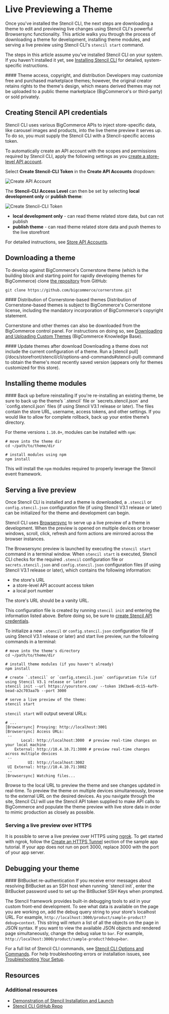 # Live Previewing a Theme

Once you've installed the Stencil CLI, the next steps are downloading a theme to edit and previewing live changes using Stencil CLI's powerful Browsersync functionality. This article walks you through the process of downloading a theme for development, installing theme modules, and serving a live preview using Stencil CLI's `stencil start` command.

The steps in this article assume you've installed Stencil CLI on your system. If you haven't installed it yet, see [Installing Stencil CLI](/docs/storefront/stencil/cli/install) for detailed, system-specific instructions.

<Callout type="warning">
 #### Theme access, copyright, and distribution
Developers may customize free and purchased marketplace themes; however, the original creator retains rights to the theme's design, which means derived themes may not be uploaded to a public theme marketplace (BigCommerce's or third-party) or sold privately.
 </Callout>

## Creating Stencil API credentials

Stencil CLI uses various BigCommerce APIs to inject store-specific data, like carousel images and products, into the live theme preview it serves up. To do so, you must supply the Stencil CLI with a Stencil-specific access token. 

To automatically create an API account with the scopes and permissions required by Stencil CLI, apply the following settings as you [create a store-level API account](/docs/start/authentication/api-accounts#creating-store-level-api-accounts). 

Select **Create Stencil-CLI Token** in the **Create API Accounts** dropdown:

![Create API Account](https://raw.githubusercontent.com/bigcommerce/dev-docs/master/assets/images/create-api-account.png "Create API Account")

The **Stencil-CLI Access Level** can then be set by selecting **local development only** or **publish theme**:

![Create Stencil-CLI Token](https://raw.githubusercontent.com/bigcommerce/dev-docs/master/assets/images/create-stencil-cli-token.png "Create Stencil-CLI Token")

* **local development only** - can read theme related store data, but can not publish
* **publish theme** - can read theme related store data and push themes to the live storefront

For detailed instructions, see [Store API Accounts](https://support.bigcommerce.com/s/article/Store-API-Accounts).

## Downloading a theme

To develop against BigCommerce's Cornerstone theme (which is the building block and starting point for rapidly developing themes for BigCommerce) clone [the repository](https://github.com/bigcommerce/cornerstone) from GitHub:

```shell copy
git clone https://github.com/bigcommerce/cornerstone.git
```

<Callout type="warning">
 #### Distribution of Cornerstone-based themes
 Distribution of Cornerstone-based themes is subject to BigCommerce's Cornerstone license, including the mandatory incorporation of BigCommerce's copyright statement.
 </Callout>

Cornerstone and other themes can also be downloaded from the BigCommerce control panel. For instructions on doing so, see [Downloading and Uploading Custom Themes](https://support.bigcommerce.com/s/article/Stencil-Themes#download-upload) (BigCommerce Knowledge Base). 

<Callout type="info">
 #### Update themes after download  
 Downloading a theme does not include the current configuration of a theme. Run a [stencil pull](/docs/storefront/stencil/cli/options-and-commands#stencil-pull) command to obtain the theme's most recently saved version (appears only for themes customized for this store).
&nbsp;
 </Callout>

## Installing theme modules

<Callout type="warning">
 #### Back up before reinstalling
 If you're re-installing an existing theme, be sure to back up the theme’s `.stencil` file or `secrets.stencil.json` and `config.stencil.json` files (if using Stencil V3.1 release or later). The files contain the store URL, username, access tokens, and other settings. If you would like to allow for complete rollback, back up your entire theme’s directory.
 </Callout>

For theme versions `1.10.0+`, modules can be installed with `npm`:

```shell copy showLineNumbers
# move into the theme dir
cd ~/path/to/theme/dir

# install modules using npm
npm install
```

This will install the `npm` modules required to properly leverage the Stencil event framework.

## Serving a live preview

Once Stencil CLI is installed and a theme is downloaded, a `.stencil` or `config.stencil.json` configuration file (if using Stencil V3.1 release or later) can be initialized for the theme and development can begin.

Stencil CLI uses [Browsersync](https://github.com/bigcommerce/browser-sync) to serve up a live preview of a theme in development. When the preview is opened on multiple devices or browser windows, scroll, click, refresh and form actions are mirrored across the browser instances.

The Browsersync preview is launched by executing the `stencil start` command in a terminal window. When `stencil start` is executed, Stencil CLI checks for the required `.stencil` configuration file or `secrets.stencil.json` and `config.stencil.json` configuration files (if using Stencil V3.1 release or later), which contains the following information:
* the store's URL
* a store-level API account access token
* a local port number


<Callout type="info">
 The store's URL should be a vanity URL.
 </Callout>

This configuration file is created by running `stencil init` and entering the information listed above. Before doing so, be sure to [create Stencil API credentials](#creating-stencil-api-credentials).

To initialize a new `.stencil` or `config.stencil.json` configuration file (if using Stencil V3.1 release or later) and start live preview, run the following commands in a terminal:

```shell showLineNumbers copy
# move into the theme's directory
cd ~/path/to/theme/dir

# install theme modules (if you haven't already)
npm install

# create `.stencil` or `config.stencil.json` configuration file (if using Stencil V3.1 release or later)
stencil init --url https://yourstore.com/ --token 19d3ae6-dc15-4af9-bead-a2c703aa7b --port 3000

# serve a live preview of the theme:
stencil start
```

`stencil start` will output several URLs:

```shell showLineNumbers copy
# ...
[Browsersync] Proxying: http://localhost:3001
[Browsersync] Access URLs:
 --
       Local: http://localhost:3000  # preview real-time changes on your local machine
    External: http://10.4.10.71:3000 # preview real-time changes across multiple devices
 --
          UI: http://localhost:3002
 UI External: http://10.4.10.71:3002
 --
[Browsersync] Watching files...
```

Browse to the local URL to preview the theme and see changes updated in real-time. To preview the theme on multiple devices simultaneously, browse to the external URL on the desired devices. As you navigate through the site, Stencil CLI will use the Stencil API token supplied to make API calls to BigCommerce and populate the theme preview with live store data in order to mimic production as closely as possible.

### Serving a live preview over HTTPS 

It is possible to serve a live preview over HTTPS using [ngrok](https://ngrok.com/docs). To get started with ngrok, follow the [Create an HTTPS Tunnel](/docs/integrations/apps/tutorial/nextjs-connect#create-an-https-tunnel) section of the sample app tutorial. If your app does not run on port 3000, replace 3000 with the port of your app server.

## Debugging your theme

<Callout type="info">
 #### BitBucket re-authentication
 If you receive error messages about resolving BitBucket as an SSH host when running `stencil init`, enter the BitBucket password used to set up the BitBucket SSH Keys when prompted.
 </Callout>

The Stencil framework provides built-in debugging tools to aid in your custom front-end development. To see what data is available on the page you are working on, add the debug query string to your store's localhost URL. For example, `http://localhost:3000/product/sample-product?debug=context`. This string will return a list of all the objects on the page in JSON syntax. If you want to view the available JSON objects and rendered page simultaneously, change the debug value to `bar`. For example, `http://localhost:3000/product/sample-product?debug=bar`.

For a full list of Stencil CLI commands, see [Stencil CLI Options and Commands](/docs/storefront/stencil/cli/options-and-commands). For help troubleshooting errors or installation issues, see [Troubleshooting Your Setup](/docs/storefront/stencil/cli/unexpected-behavior).



## Resources

### Additional resources
* [Demonstration of Stencil Installation and Launch](https://bigcommerce.wistia.com/medias/8camrxj76a)
* [Stencil CLI GitHub Repo](https://github.com/bigcommerce/stencil-cli)
